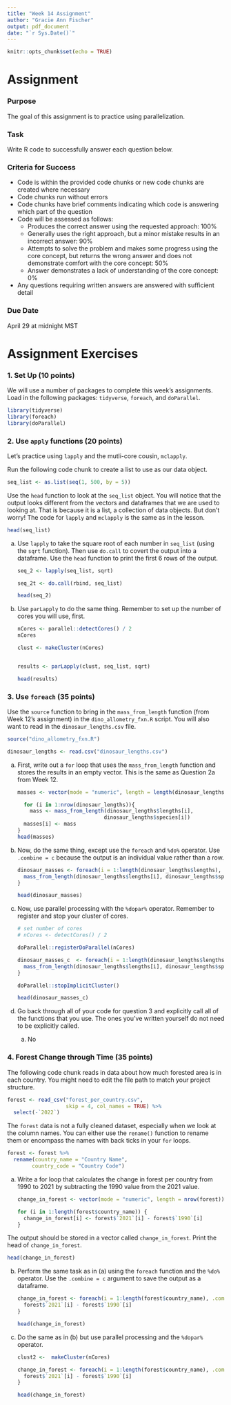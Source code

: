 ---
title: "Week 14 Assignment"
author: "Gracie Ann Fischer"
output: pdf_document
date: "`r Sys.Date()`"
---

```{r setup, include=FALSE}
knitr::opts_chunk$set(echo = TRUE)
```

# Assignment

### Purpose

The goal of this assignment is to practice using parallelization.

### Task

Write R code to successfully answer each question below.

### Criteria for Success

-   Code is within the provided code chunks or new code chunks are created where necessary
-   Code chunks run without errors
-   Code chunks have brief comments indicating which code is answering which part of the question
-   Code will be assessed as follows:
    -   Produces the correct answer using the requested approach: 100%
    -   Generally uses the right approach, but a minor mistake results in an incorrect answer: 90%
    -   Attempts to solve the problem and makes some progress using the core concept, but returns the wrong answer and does not demonstrate comfort with the core concept: 50%
    -   Answer demonstrates a lack of understanding of the core concept: 0%
-   Any questions requiring written answers are answered with sufficient detail

### Due Date

April 29 at midnight MST

# Assignment Exercises

### 1. Set Up (10 points)

We will use a number of packages to complete this week's assignments. Load in the following packages: `tidyverse`, `foreach`, and `doParallel`.

```{r}
library(tidyverse)
library(foreach)
library(doParallel)
```

### 2. Use `apply` functions (20 points)

Let's practice using `lapply` and the mutli-core cousin, `mclapply`.

Run the following code chunk to create a list to use as our data object.

```{r}
seq_list <- as.list(seq(1, 500, by = 5))
```

Use the `head` function to look at the `seq_list` object. You will notice that the output looks different from the vectors and dataframes that we are used to looking at. That is because it is a list, a collection of data objects. But don't worry! The code for `lapply` and `mclapply` is the same as in the lesson.

```{r}
head(seq_list)
```

(a) Use `lapply` to take the square root of each number in `seq_list` (using the `sqrt` function). Then use `do.call` to covert the output into a dataframe. Use the `head` function to print the first 6 rows of the output.

    ```{r}
    seq_2 <- lapply(seq_list, sqrt)   

    seq_2t <- do.call(rbind, seq_list)

    head(seq_2)
    ```

(b) Use `parLapply` to do the same thing. Remember to set up the number of cores you will use, first.

    ```{r}
    nCores <- parallel::detectCores() / 2
    nCores

    clust <- makeCluster(nCores)


    results <- parLapply(clust, seq_list, sqrt)

    head(results)
    ```

### 3. Use `foreach` (35 points)

Use the `source` function to bring in the `mass_from_length` function (from Week 12's assignment) in the `dino_allometry_fxn.R` script. You will also want to read in the `dinosaur_lengths.csv` file.

```{r}
source("dino_allometry_fxn.R")

dinosaur_lengths <- read.csv("dinosaur_lengths.csv")
```

(a) First, write out a `for` loop that uses the `mass_from_length` function and stores the results in an empty vector. This is the same as Question 2a from Week 12.

    ```{r}
    masses <- vector(mode = "numeric", length = length(dinosaur_lengths$species))

      for (i in 1:nrow(dinosaur_lengths)){
        mass <- mass_from_length(dinosaur_lengths$lengths[i],
                                dinosaur_lengths$species[i])
      masses[i] <- mass
    }
    head(masses)

    ```

(b) Now, do the same thing, except use the `foreach` and `%do%` operator. Use `.combine = c` because the output is an individual value rather than a row.

    ```{r}
    dinosaur_masses <- foreach(i = 1:length(dinosaur_lengths$lengths), .combine = rbind) %do% {
      mass_from_length(dinosaur_lengths$lengths[i], dinosaur_lengths$species[i])
    }

    head(dinosaur_masses)
    ```

(c) Now, use parallel processing with the `%dopar%` operator. Remember to register and stop your cluster of cores.

    ```{r}
    # set number of cores
    # nCores <- detectCores() / 2

    doParallel::registerDoParallel(nCores)

    dinosaur_masses_c  <- foreach(i = 1:length(dinosaur_lengths$lengths), .combine = rbind) %dopar% {
      mass_from_length(dinosaur_lengths$lengths[i], dinosaur_lengths$species[i])
    }

    doParallel::stopImplicitCluster()

    head(dinosaur_masses_c)
    ```

(d) Go back through all of your code for question 3 and explicitly call all of the functions that you use. The ones you've written yourself do not need to be explicitly called.

    (a) No

### 4. Forest Change through Time (35 points)

The following code chunk reads in data about how much forested area is in each country. You might need to edit the file path to match your project structure.

```{r}
forest <- read_csv("forest_per_country.csv", 
                   skip = 4, col_names = TRUE) %>% 
  select(-`2022`)
```

The `forest` data is not a fully cleaned dataset, especially when we look at the column names. You can either use the `rename()` function to rename them or encompass the names with back ticks in your `for` loops.

```{r}
forest <- forest %>% 
  rename(country_name = "Country Name",
        country_code = "Country Code")
```

(a) Write a for loop that calculates the change in forest per country from 1990 to 2021 by subtracting the 1990 value from the 2021 value.

    ```{r}
    change_in_forest <- vector(mode = "numeric", length = nrow(forest))

    for (i in 1:length(forest$country_name)) {
      change_in_forest[i] <- forest$`2021`[i] - forest$`1990`[i]
    }
    ```

The output should be stored in a vector called `change_in_forest`. Print the head of `change_in_forest`.

```{r}
head(change_in_forest)
```

(b) Perform the same task as in (a) using the `foreach` function and the `%do%` operator. Use the `.combine = c` argument to save the output as a dataframe.

    ```{r}
    change_in_forest <- foreach(i = 1:length(forest$country_name), .combine = c) %do% {
      forest$`2021`[i] - forest$`1990`[i]
    }

    head(change_in_forest)
    ```

(c) Do the same as in (b) but use parallel processing and the `%dopar%` operator.

    ```{r}
    clust2 <-  makeCluster(nCores)

    change_in_forest <- foreach(i = 1:length(forest$country_name), .combine = c) %dopar% {
      forest$`2021`[i] - forest$`1990`[i]
    }

    head(change_in_forest)
    ```
